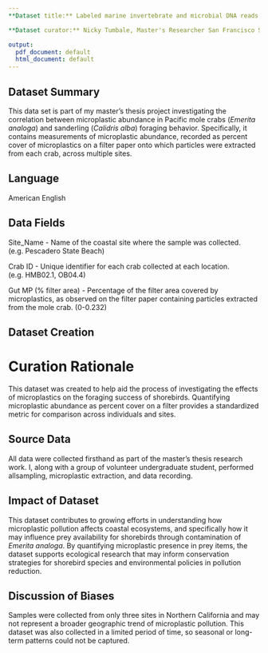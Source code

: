 ```yaml
---
**Dataset title:** Labeled marine invertebrate and microbial DNA reads

**Dataset curator:** Nicky Tumbale, Master's Researcher San Francisco State University

output:
  pdf_document: default
  html_document: default
---
```


## Dataset Summary

This data set is part of my master's thesis project investigating the correlation between microplastic abundance in Pacific mole crabs (*Emerita analoga*) and sanderling (*Calidris alba*) foraging behavior. Specifically, it contains measurements of microplastic abundance, recorded as percent cover of microplastics on a filter paper onto which particles were extracted from each crab, across multiple sites.

## Language

American English


## Data Fields

Site_Name - Name of the coastal site where the sample was collected.(e.g. Pescadero State Beach)

Crab ID - Unique identifier for each crab collected at each location. (e.g. HMB02.1, OB04.4)

Gut MP (% filter area) - Percentage of the filter area covered by microplastics, as observed on the filter paper containing particles extracted from the mole crab. (0-0.232)


## Dataset Creation

# Curation Rationale

This dataset was created to help aid the process of investigating the effects of microplastics on the foraging success of shorebirds. Quantifying microplastic abundance as percent cover on a filter provides a standardized metric for comparison across individuals and sites.

## Source Data

All data were collected firsthand as part of the master's thesis research work. I, along with a group of volunteer undergraduate student, performed allsampling, microplastic extraction, and data recording.

## Impact of Dataset

This dataset contributes to growing efforts in understanding how microplastic pollution affects coastal ecosystems, and specifically how it may influence prey availability for shorebirds through contamination of *Emerita analoga*. By quantifying microplastic presence in prey items, the dataset supports ecological research that may inform conservation strategies for shorebird species and environmental policies in pollution reduction.

## Discussion of Biases

Samples were collected from only three sites in Northern California and may not represent a broader geographic trend of microplastic pollution. This dataset was also collected in a limited period of time, so seasonal or long-term patterns could not be captured.
